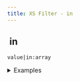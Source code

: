 ```yaml
---
title: XS Filter - in
---
```


## <img src="../assets/docuBadge (11).png" alt="" data-size="line"> in <a href="#xs-in" id="xs-in"></a>

`value|in:array`

<details>

<summary>Examples</summary>

```javascript
"apple"|in:["apple","banana"]     // Returns true
5|in:[1,2,3]                      // Returns false
```

</details>
